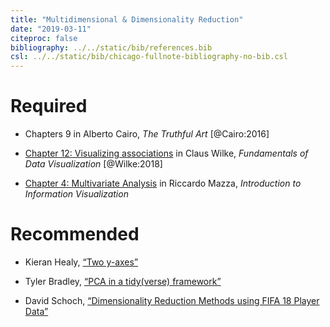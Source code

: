 ```yaml
---
title: "Multidimensional & Dimensionality Reduction"
date: "2019-03-11"
citeproc: false
bibliography: ../../static/bib/references.bib
csl: ../../static/bib/chicago-fullnote-bibliography-no-bib.csl
---
```


# Required

- <i class="fas fa-book"></i> Chapters 9 in Alberto Cairo, *The Truthful Art* [@Cairo:2016]

- <i class="fas fa-book"></i> [Chapter 12: Visualizing associations](https://serialmentor.com/dataviz/visualizing-associations.html) in Claus Wilke, *Fundamentals of Data Visualization* [@Wilke:2018]

- <i class="fas fa-book"></i> [Chapter 4: Multivariate Analysis](./static/readings/Mazza2009_Chapter_MultivariateAnalysis.pdf) in Riccardo Mazza, *Introduction to Information Visualization* 

# Recommended

- <i class="fas fa-external-link-square-alt"></i> Kieran Healy, ["Two y-axes"](https://kieranhealy.org/blog/archives/2016/01/16/two-y-axes/)

- <i class="fas fa-external-link-square-alt"></i> Tyler Bradley, ["PCA in a tidy(verse) framework"](https://tbradley1013.github.io/2018/02/01/pca-in-a-tidy-verse-framework/)

- <i class="fas fa-external-link-square-alt"></i> David Schoch, ["Dimensionality Reduction Methods using FIFA 18 Player Data"](http://blog.schochastics.net/post/dimensionality-reduction-methods/)

